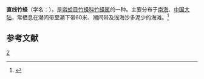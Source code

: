 {{Speciesbox 
| taxon = Solen linearis
| authority = Spengler
}}
'''直线竹蛏'''（学名：''{{lang|la|Solen linearis}}''），是[[帘蛤目|帘蛤目]][[竹蛏科|竹蛏科]][[竹蛏属|竹蛏属]]的一种。主要分布于[[南海|南海]]、[[中国大陆|中国大陆]]，常栖息在潮间带至潮下带60米、潮间带及浅海沙多泥少的海滩。<ref>{{cite web|url=http://shell.sinica.edu.tw/chinese/shellbase_detail.php?science_no=3848|title=国际贝库：直线竹蛏|publisher=台湾贝类资料库|accessdate=2009-08-11|archive-date=2016-03-04|archive-url=https://web.archive.org/web/20160304105149/http://shell.sinica.edu.tw/chinese/shellbase_detail.php?science_no=3848|dead-url=no}}</ref>

== 参考文献 ==
{{reflist}}
{{Taxonbar|from=Q14363976}}

[[Category:竹蛏属|Z]]